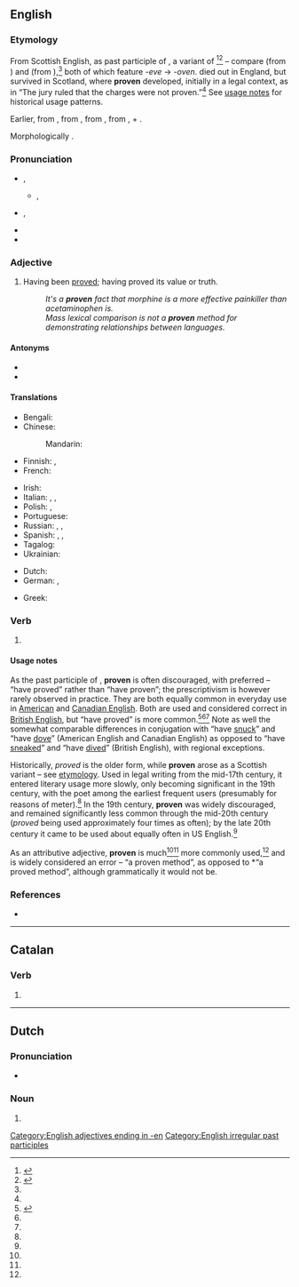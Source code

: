 {{also|provén|prøven}}
==English==

===Etymology===
From Scottish English, as past participle of {{m|en|preve}}, a {{inh|en|enm|-}} variant of {{m|en|prove}}<ref name="ahd">{{R:American Heritage 2000|prove}}</ref><ref name="mw">{{R:Merriam Webster Online|prove}}</ref> – compare {{m|en|woven}} (from {{m|en|weave}}) and {{m|en|cloven}} (from {{m|en|cleave}}),<ref name="ahd" /> both of which feature ''-eve'' → ''-oven''. {{m|en||Preve}} died out in England, but survived in Scotland, where '''proven''' developed, initially in a legal context, as in “The jury ruled that the charges were not proven.”<ref name="ahd" /> See [[#Usage notes|usage notes]] for historical usage patterns.

Earlier, from {{der|en|LL.|probō||test, try, examine, approve, show to be good or fit, prove|pos=verb}}, from {{der|en|la|probus||good, worthy, excellent}}, from {{der|en|ine-pro|*pro-bʰuH-s||being in front, prominent}}, from {{m|ine-pro|*pro-}}, {{m|ine-pro|*per-||toward}} + {{m|ine-pro|*bʰuH-||to be}}.

Morphologically {{suffix|en|prove|n}}.

===Pronunciation===
* {{a|UK}} {{enPR|pro͞oʹvən|prōʹvən}}, {{IPA|en|/ˈpɹuːvən/|/ˈpɹəʊvən/}}
** {{a|Scotland}} {{enPR|prōʹvən}}, {{IPA|en|/ˈpɹoːvən/}}
* {{a|US}} {{enPR|pro͞oʹvən}}, {{IPA|en|/ˈpɹuvən/}}
* {{rhymes|en|uːvən|əʊvən|s=2}}
* {{hyphenation|en|prov|en}}

===Adjective===
{{en-adj}}

# Having been [[prove]]d; having proved its value or truth.
#: ''It's a '''proven''' fact that morphine is a more effective painkiller than acetaminophen is.''
#: ''Mass lexical comparison is not a '''proven''' method for demonstrating relationships between languages.''

====Antonyms====
* {{l|en|unproven}}
* {{l|en|disproven}}

====Translations====
{{trans-top|having been proved}}
* Bengali: {{t|bn|প্রমাণিত}}
* Chinese:
*: Mandarin: {{t-needed|cmn}}
* Finnish: {{t+|fi|todennettu}}, {{t+|fi|todistettu}}
* French: {{t+|fr|prouvé}}
{{trans-mid}}
* Irish: {{t|ga|dearfa}}
* Italian: {{t+|it|provato}}, {{t+|it|dimostrato}}, {{t+|it|comprovato}}
* Polish: {{t|pl|dowiedziony}}, {{t|pl|udowodniony}}
* Portuguese: {{t+|pt|provado|m}}
* Russian: {{t+|ru|дока́занный}}, {{t+|ru|испы́танный}}, {{t+|ru|подтверждённый}}
* Spanish: {{t+|es|probado|m}}, {{t+|es|demostrado}}, {{t+|es|comprobado}}
* Tagalog: {{t|tl|diyama}}
* Ukrainian: {{t|uk|доведений}}
{{trans-bottom}}

{{checktrans-top}}
* Dutch: {{t+check|nl|bewezen}}
* German: {{t+check|de|bewiesen}}, {{t+check|de|nachgewiesen}}
{{trans-mid}}
* Greek: {{t+check|el|αποδεδειγμένος}}
{{trans-bottom}}

===Verb===
{{head|en|verb form}}

# {{lb|en|proscribed}} {{past participle of|en|prove|nocat=1}}

====Usage notes====
As the past participle of {{m|en|prove}}, '''proven''' is often discouraged, with {{m|en|proved}} preferred – “have proved” rather than “have proven”; the prescriptivism is however rarely observed in practice. They are both equally common in everyday use in [[American English|American]] and [[Canadian English]]. Both are used and considered correct in [[British English]], but “have proved” is more common.<ref name=oed>{{R:Lexico|prove}}</ref><ref name="ahd"/><ref name="mw"/> Note as well the somewhat comparable differences in conjugation with “have [[snuck]]” and “have [[dove#Etymology 2|dove]]” (American English and Canadian English) as opposed to “have [[sneaked]]” and “have [[dived]]” (British English), with regional exceptions.

Historically, ''proved'' is the older form, while '''proven''' arose as a Scottish variant – see [[#Etymology|etymology]]. Used in legal writing from the mid-17th century, it entered literary usage more slowly, only becoming significant in the 19th century, with the poet {{w|Alfred, Lord Tennyson}} among the earliest frequent users (presumably for reasons of meter).<ref name="mw"/> In the 19th century, '''proven''' was widely discouraged, and remained significantly less common through the mid-20th century (''proved'' being used approximately four times as often); by the late 20th century it came to be used about equally often in US English.<ref name="mw"/>

As an attributive adjective, '''proven''' is much<ref name="mw"/><ref name=oed/> more commonly used,<ref name="ahd"/> and {{m|en|proved}} is widely considered an error – “a proven method”, as opposed to *“a proved method”, although grammatically it would not be.

===References===
<references/>
* {{R:Brians 2008|proved|proved/proven}}

[[Category:English adjectives ending in -en]]
[[Category:English irregular past participles]]

----

==Catalan==

===Verb===
{{head|ca|verb form}}

# {{ca-verb form of|p=3|n=pl|t=pres|m=ind|provar}}

----

==Dutch==

===Pronunciation===
* {{audio|nl|Nl-proven.ogg|Audio}}

===Noun===
{{head|nl|noun form}}

# {{nl-noun form of|pl|prove}}
